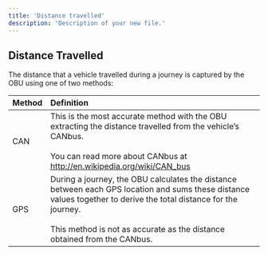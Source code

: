 ```yaml
---
title: 'Distance travelled'
description: 'Description of your new file.'
---
```



## **Distance Travelled**

The distance that a vehicle travelled during a journey is captured by the OBU using one of two methods:

| **Method** | **Definition**                                                                                                                                                                                                                                        |
| :--------- | :---------------------------------------------------------------------------------------------------------------------------------------------------------------------------------------------------------------------------------------------------- |
| CAN        | This is the most accurate method with the OBU extracting the distance travelled from the vehicle’s CANbus.<br /><br />You can read more about CANbus at [<u>http://en.wikipedia.org/wiki/CAN_bus</u>](http://en.wikipedia.org/wiki/CAN_bus)           |
| GPS        | During a journey, the OBU calculates the distance between each GPS location and sums these distance values together to derive the total distance for the journey.<br /><br />This method is not as accurate as the distance obtained from the CANbus. |
